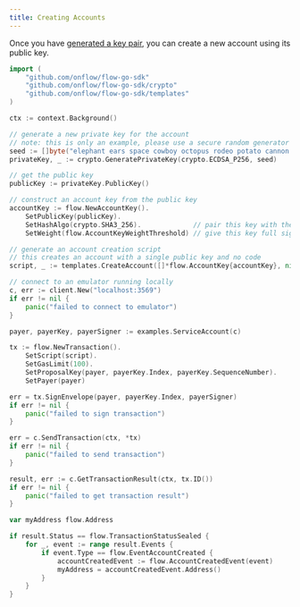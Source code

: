 ```yaml
---
title: Creating Accounts
---
```


Once you have [generated a key pair](../generating-keys), you can create a new account
using its public key.

```go
import (
    "github.com/onflow/flow-go-sdk"
    "github.com/onflow/flow-go-sdk/crypto"
    "github.com/onflow/flow-go-sdk/templates"
)

ctx := context.Background()

// generate a new private key for the account
// note: this is only an example, please use a secure random generator for the key seed
seed := []byte("elephant ears space cowboy octopus rodeo potato cannon pineapple")
privateKey, _ := crypto.GeneratePrivateKey(crypto.ECDSA_P256, seed)

// get the public key
publicKey := privateKey.PublicKey()

// construct an account key from the public key
accountKey := flow.NewAccountKey().
    SetPublicKey(publicKey).
    SetHashAlgo(crypto.SHA3_256).             // pair this key with the SHA3_256 hashing algorithm
    SetWeight(flow.AccountKeyWeightThreshold) // give this key full signing weight

// generate an account creation script
// this creates an account with a single public key and no code
script, _ := templates.CreateAccount([]*flow.AccountKey{accountKey}, nil)

// connect to an emulator running locally
c, err := client.New("localhost:3569")
if err != nil {
    panic("failed to connect to emulator")
}

payer, payerKey, payerSigner := examples.ServiceAccount(c)

tx := flow.NewTransaction().
    SetScript(script).
    SetGasLimit(100).
    SetProposalKey(payer, payerKey.Index, payerKey.SequenceNumber).
    SetPayer(payer)

err = tx.SignEnvelope(payer, payerKey.Index, payerSigner)
if err != nil {
    panic("failed to sign transaction")
}

err = c.SendTransaction(ctx, *tx)
if err != nil {
    panic("failed to send transaction")
}

result, err := c.GetTransactionResult(ctx, tx.ID())
if err != nil {
    panic("failed to get transaction result")
}

var myAddress flow.Address

if result.Status == flow.TransactionStatusSealed {
    for _, event := range result.Events {
        if event.Type == flow.EventAccountCreated {
            accountCreatedEvent := flow.AccountCreatedEvent(event)
            myAddress = accountCreatedEvent.Address()
        }
	}
}
```
